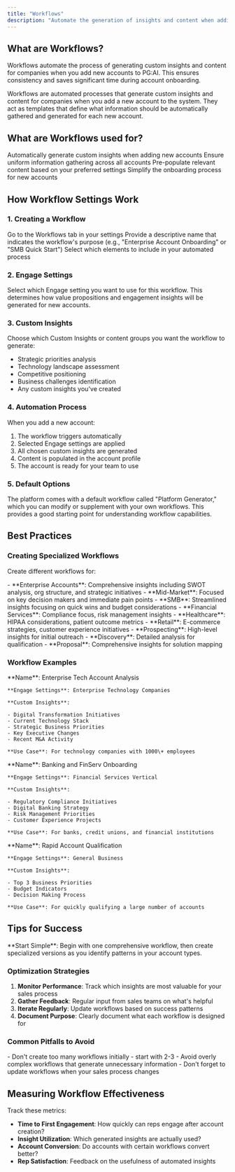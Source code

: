 ```yaml
---
title: "Workflows"
description: "Automate the generation of insights and content when adding new accounts to PG:AI"
---
```


## What are Workflows?

Workflows automate the process of generating custom insights and content for companies when you add new accounts to PG:AI. This ensures consistency and saves significant time during account onboarding.

Workflows are automated processes that generate custom insights and content for companies when you add a new account to the system. They act as templates that define what information should be automatically gathered and generated for each new account.

## What are Workflows used for?

<CardGroup cols={2}>
  <Card title="Automation" icon="robot">
    Automatically generate custom insights when adding new accounts
  </Card>
  <Card title="Consistency" icon="equals">
    Ensure uniform information gathering across all accounts
  </Card>
  <Card title="Time Savings" icon="clock">
    Pre-populate relevant content based on your preferred settings
  </Card>
  <Card title="Streamlining" icon="forward">
    Simplify the onboarding process for new accounts
  </Card>
</CardGroup>

## How Workflow Settings Work

### 1. Creating a Workflow

<Steps>
  <Step title="Navigate to Workflows">
    Go to the Workflows tab in your settings
  </Step>
  <Step title="Name Your Workflow">
    Provide a descriptive name that indicates the workflow's purpose (e.g., "Enterprise Account Onboarding" or "SMB Quick Start")
  </Step>
  <Step title="Configure Components">
    Select which elements to include in your automated process
  </Step>
</Steps>

### 2. Engage Settings

Select which Engage setting you want to use for this workflow. This determines how value propositions and engagement insights will be generated for new accounts.

### 3. Custom Insights

Choose which Custom Insights or content groups you want the workflow to generate:

- Strategic priorities analysis
- Technology landscape assessment
- Competitive positioning
- Business challenges identification
- Any custom insights you've created

### 4. Automation Process

When you add a new account:

1. The workflow triggers automatically
2. Selected Engage settings are applied
3. All chosen custom insights are generated
4. Content is populated in the account profile
5. The account is ready for your team to use

### 5. Default Options

<Note>
  The platform comes with a default workflow called "Platform Generator," which you can modify or supplement with your own workflows. This provides a good starting point for understanding workflow capabilities.
</Note>

## Best Practices

### Creating Specialized Workflows

Create different workflows for:

<Tabs>
  <Tab title="Account Types">
    - **Enterprise Accounts**: Comprehensive insights including SWOT analysis, org structure, and strategic initiatives
    - **Mid-Market**: Focused on key decision makers and immediate pain points
    - **SMB**: Streamlined insights focusing on quick wins and budget considerations
  </Tab>
  <Tab title="Industries">
    - **Financial Services**: Compliance focus, risk management insights
    - **Healthcare**: HIPAA considerations, patient outcome metrics
    - **Retail**: E-commerce strategies, customer experience initiatives
  </Tab>
  <Tab title="Sales Stages">
    - **Prospecting**: High-level insights for initial outreach
    - **Discovery**: Detailed analysis for qualification
    - **Proposal**: Comprehensive insights for solution mapping
  </Tab>
</Tabs>

### Workflow Examples

<AccordionGroup>
  <Accordion title="Enterprise Technology Workflow">
    **Name**: Enterprise Tech Account Analysis

    **Engage Settings**: Enterprise Technology Companies

    **Custom Insights**:

    - Digital Transformation Initiatives
    - Current Technology Stack
    - Strategic Business Priorities
    - Key Executive Changes
    - Recent M&A Activity

    **Use Case**: For technology companies with 1000\+ employees
  </Accordion>
  <Accordion title="Financial Services Workflow">
    **Name**: Banking and FinServ Onboarding

    **Engage Settings**: Financial Services Vertical

    **Custom Insights**:

    - Regulatory Compliance Initiatives
    - Digital Banking Strategy
    - Risk Management Priorities
    - Customer Experience Projects

    **Use Case**: For banks, credit unions, and financial institutions
  </Accordion>
  <Accordion title="Quick Qualification Workflow">
    **Name**: Rapid Account Qualification

    **Engage Settings**: General Business

    **Custom Insights**:

    - Top 3 Business Priorities
    - Budget Indicators
    - Decision Making Process

    **Use Case**: For quickly qualifying a large number of accounts
  </Accordion>
</AccordionGroup>

## Tips for Success

<Info>
  **Start Simple**: Begin with one comprehensive workflow, then create specialized versions as you identify patterns in your account types.
</Info>

### Optimization Strategies

1. **Monitor Performance**: Track which insights are most valuable for your sales process
2. **Gather Feedback**: Regular input from sales teams on what's helpful
3. **Iterate Regularly**: Update workflows based on success patterns
4. **Document Purpose**: Clearly document what each workflow is designed for

### Common Pitfalls to Avoid

<Warning>
  - Don't create too many workflows initially - start with 2-3
  - Avoid overly complex workflows that generate unnecessary information
  - Don't forget to update workflows when your sales process changes
</Warning>

## Measuring Workflow Effectiveness

Track these metrics:

- **Time to First Engagement**: How quickly can reps engage after account creation?
- **Insight Utilization**: Which generated insights are actually used?
- **Account Conversion**: Do accounts with certain workflows convert better?
- **Rep Satisfaction**: Feedback on the usefulness of automated insights
